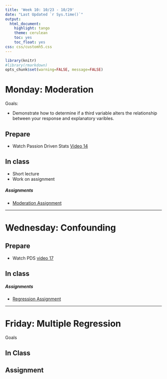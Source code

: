 ```yaml
---
title: 'Week 10: 10/23 - 10/29'
date: "Last Updated `r Sys.time()`"
output:
  html_document:
    highlight: tango
    theme: cerulean
    toc: yes
    toc_float: yes
css: css/customh5.css
---
```


```r
library(knitr)
#library(rmarkdown)
opts_chunk$set(warning=FALSE, message=FALSE) 
```


# Monday: Moderation 

Goals: 

* Demonstrate how to determine if a third variable alters the relationship between your response and explanatory varibles. 


## Prepare 

* Watch Passion Driven Stats [Video 14](http://passiondrivenstatistics.com/2016/08/20/r-chapter-14/)

## In class
 
* Short lecture
* Work on assignment

##### Assignments

* [Moderation Assignment](hw/moderation_assignment.html)

----

# Wednesday: Confounding


## Prepare
* Watch PDS [video 17](http://passiondrivenstatistics.com/2016/10/06/r-chapter-17/) 

## In class

##### Assignments

* [Regression Assignment](hw/regression_assignment.html)

----

# Friday: Multiple Regression

Goals

## In Class


## Assignment

